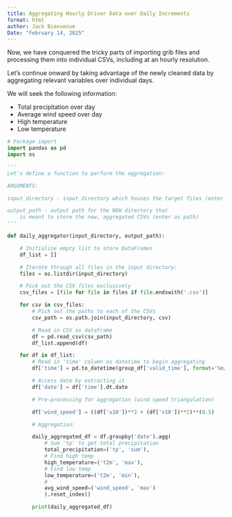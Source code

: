 ```yaml
---
title: Aggregating Hourly Driver Data over Daily Increments
format: html
author: Jack Bienvenue
Date: "February 14, 2025"
---
```


Now, we have conquered the tricky parts of importing grib files and processing them into individual CSVs, including at an hourly resolution.

Let's continue onward by taking advantage of the newly cleaned data by aggregating relevant variables over individual days.

We will seek the following information:

- Total precipitation over day
- Average wind speed over day
- High temperature
- Low temperature

``` python

# Package import
import pandas as pd
import os

''' 
Let's define a function to perform the aggregation:

ARGUMENTS:

input_directory - input directory which houses the target files (enter as relative path)

output_path - output path for the NEW directory that 
    is meant to store the new, aggregated CSVs (enter as path)
'''

def daily_aggregator(input_directory, output_path):

    # Initialize empty list to store DataFrames
    df_list = []

    # Iterate through all files in the input directory:
    files = os.listdir(input_directory)

    # Pick out the CSV files exclusively
    csv_files = [file for file in files if file.endswith('.csv')]

    for csv in csv_files:
        # Pick out the paths to each of the CSVs
        csv_path = os.path.join(input_directory, csv)

        # Read in CSV as dataframe
        df = pd.read_csv(csv_path)
        df_list.append(df)

    for df in df_list:
        # Read in 'time' column as datetime to begin aggregating
        df['time'] = pd.to_datetime(group_df['valid_time'], format='%m/%d/%Y %I:%M')

        # Access date by extracting it 
        df['date'] = df['time'].dt.date

        # Pre-processing for aggregation (wind speed triangulation)

        df['wind_speed'] = ((df['u10'])**2 + (df['v10'])**2)**(0.5)

        # Aggregation: 

        daily_aggregated_df = df.groupby('date').agg(
            # Sum 'tp' to get total precipitation
            total_precipitation=('tp', 'sum'),
            # Find high temp
            high_temperature=('t2m', 'max'),
            # Find low temp
            low_temperature=('t2m', 'min'),
            # 
            avg_wind_speed=('wind_speed', 'max')
            ).reset_index()

        print(daily_aggregated_df)

```